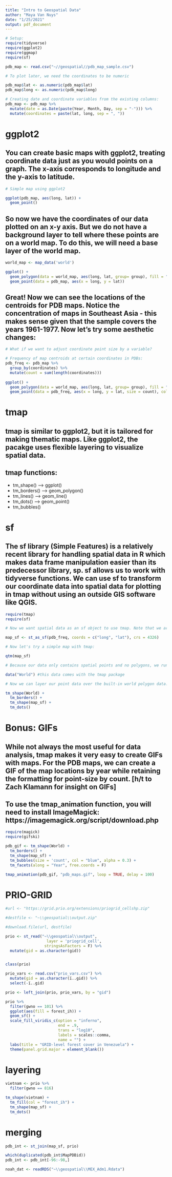 ```yaml
---
title: "Intro to Geospatial Data"
author: "Maya Van Nuys"
date: "1/25/2021"
output: pdf_document
---
```




```r
# Setup: 
require(tidyverse)
require(ggplot2)
require(ggmap)
require(sf)

pdb_map <- read.csv("~//geospatial//pdb_map_sample.csv")

# To plot later, we need the coordinates to be numeric

pdb_map$lat <- as.numeric(pdb_map$lat)
pdb_map$long <- as.numeric(pdb_map$long)

# Creating date and coordinate variables from the existing columns:
pdb_map <- pdb_map %>%
  mutate(date = as.Date(paste(Year, Month, Day, sep = "-"))) %>%
  mutate(coordinates = paste(lat, long, sep = ", ")) 

```

# ggplot2 

## You can create basic maps with ggplot2, treating coordinate data just as you would points on a graph. The x-axis corresponds to longitude and the y-axis to latitude. 

```r
# Simple map using ggplot2

ggplot(pdb_map, aes(long, lat)) +
  geom_point()
```


## So now we have the coordinates of our data plotted on an x-y axis. But we do not have a background layer to tell where these points are on a world map. To do this, we will need a base layer of the world map.  

```r
world_map <- map_data('world')

ggplot() +
  geom_polygon(data = world_map, aes(long, lat, group= group), fill = "lightgray") +
  geom_point(data = pdb_map, aes(x = long, y = lat))
```

## Great! Now we can see the locations of the centroids for PDB maps. Notice the concentration of maps in Southeast Asia - this makes sense given that the sample covers the years 1961-1977. Now let's try some aesthetic changes:

```r
# What if we want to adjust coordinate point size by a variable?

# Frequency of map centroids at certain coordinates in PDBs: 
pdb_freq <- pdb_map %>%
  group_by(coordinates) %>%
  mutate(count = sum(length(coordinates)))
  
ggplot() +
  geom_polygon(data = world_map, aes(long, lat, group= group), fill = "lightgray") +
  geom_point(data = pdb_freq, aes(x = long, y = lat, size = count), color = "blue", alpha = 0.3)

```

# tmap

## tmap is similar to ggplot2, but it is tailored for making thematic maps. Like ggplot2, the pacakge uses flexible layering to visualize spatial data. 

## tmap functions: 

* tm_shape() --> ggplot()
* tm_borders() --> geom_polygon()
* tm_lines() --> geom_line()
* tm_dots() --> geom_point()
+ tm_bubbles()
  
  
# sf

## The sf library (Simple Features) is a relatively recent library for handling spatial data in R which makes data frame manipulation easier than its predecessor library, sp. sf allows us to work with tidyverse functions. We can use sf to transform our coordinate data into spatial data for plotting in tmap without using an outside GIS software like QGIS. 
  

```r
require(tmap)
require(sf)

# Now we want spatial data as an sf object to use tmap. Note that we are setting the CRS here to a fairly standard one - the EPSG projection 4326 which corresponds to the WGS84 reference ellipsoid. 

map_sf <- st_as_sf(pdb_freq, coords = c("long", "lat"), crs = 4326)

# Now let's try a simple map with tmap: 

qtm(map_sf)

# Because our data only contains spatial points and no polygons, we run into the same issue as we did with ggplot2. We need a base polygon layer for the world map:

data("World") #this data comes with the tmap package

# Now we can layer our point data over the built-in world polygon data: 

tm_shape(World) +
  tm_borders() +
  tm_shape(map_sf) +
  tm_dots()

```

# Bonus: GIFs

## While not always the most useful for data analysis, tmap makes it very easy to create GIFs with maps. For the PDB maps, we can create a GIF of the map locations by year while retaining the formatting for point-size by count. [h/t to Zach Klamann for insight on GIFs] 

## To use the tmap_animation function, you will need to install ImageMagick: https://imagemagick.org/script/download.php  

```r
require(magick)
require(gifski)

pdb_gif <- tm_shape(World) +
  tm_borders() +
  tm_shape(map_sf) +
  tm_bubbles(size = 'count', col = "blue", alpha = 0.3) +
  tm_facets(along = "Year", free.coords = F)

tmap_animation(pdb_gif, "pdb_maps.gif", loop = TRUE, delay = 100)


```
# PRIO-GRID

```r
#url <- "https://grid.prio.org/extensions/priogrid_cellshp.zip"

#destfile <- "~\\geospatial\\output.zip"

#download.file(url, destfile)

```


```r
prio <- st_read("~\\geospatial\\output",
                  layer = 'priogrid_cell',
                 stringsAsFactors = F) %>%
  mutate(gid = as.character(gid))


class(prio)

prio_vars <- read.csv("prio_vars.csv") %>%
  mutate(gid = as.character(ï..gid)) %>%
  select(-ï..gid)

prio <- left_join(prio, prio_vars, by = "gid")


```

```r
prio %>%
  filter(gwno == 101) %>% 
  ggplot(aes(fill = forest_ih)) + 
  geom_sf() + 
  scale_fill_viridis_c(option = "inferno", 
                       end = .9, 
                       trans = "log10", 
                       labels = scales::comma, 
                       name = "") + 
  labs(title = "GRID-level forest cover in Venezuela") + 
  theme(panel.grid.major = element_blank()) 

```

# layering

```r
vietnam <- prio %>%
  filter(gwno == 816) 

tm_shape(vietnam) +
  tm_fill(col = "forest_ih") +
  tm_shape(map_sf) +
  tm_dots()

```

# merging

```r
pdb_int <- st_join(map_sf, prio)

which(duplicated(pdb_int$MapPDBid))
pdb_int <- pdb_int[-96:-98,]


```
```r

noah_dat <- readRDS("~\\geospatial\\MEX_Adm1.Rdata")

```

